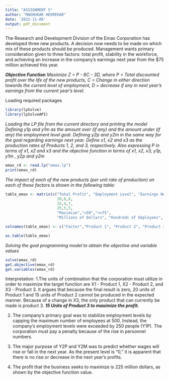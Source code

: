 ---
title: "ASSIGNMENT 5"
author: "MADHUKAR HEEREKAR"
date: '2022-11-06'
output: pdf_document
---

The Research and Development Division of the Emax Corporation has developed three new 
products. A decision now needs to be made on which mix of these products should be produced. Management wants primary consideration given to three factors: total profit, stability in the workforce, and achieving an increase in the company’s earnings next year from the $75 million achieved this year.

***Objective Function***
\newline
*Maximize Z = P - 6C - 3D, where*
\newline
*P = Total discounted profit over the life of the new products,*
\newline
*C = Change in either direction towards the current level of employment,*
\newline
*D = decrease if any in next year’s earnings from the current year’s level.*
\newline

Loading required packages
```{r}
library(lpSolve)
library(lpSolveAPI)
```

*Loading the LP file from the current directory and printing the model*\vspace{1mm}
\newline
*Defining y1p and y1m as the amount over (if any) and the amount under (if any) the employment level goal.*\vspace{1mm}
\newline
*Defining y2p and y2m in the same way for the goal regarding earnings next year.*\vspace{1mm}
\newline
*Define x1, x2 and x3 as the production rates of Products 1, 2, and 3, respectively.*\vspace{1mm}
\newline
*Also expressing P in terms of x1, x2 and x3 and the objective function in terms of x1, x2, x3, y1p, y1m , y2p and y2m*


```{r}
emax_rd <- read.lp("emax.lp")
print(emax_rd)
```

*The impact of each of the new products (per unit rate of production) on each of these factors is shown in the following table:*

```{r}
table_emax <- matrix(c("Total Profit", "Employment Level", "Earnings Next Year",
                       20,6,8,
                       15,4,7,
                       25,5,5,
                       "Maximize","=50",">=75",
                       "Millions of Dollars", "Hundreds of Employees", "Millions of Dollars"), ncol=6, byrow = F)

colnames(table_emax) <- c("Factor","Product 1", "Product 2", "Product 3", "Goal", "Units")

as.table(table_emax)
```

*Solving the goal programming model to obtain the objective and variable values*
```{r}
solve(emax_rd)
get.objective(emax_rd)
get.variables(emax_rd)
```

Interpretation:
1.The units of combination that the corporation must utilize in order to maximize the target function are X1 - Product 1, X2 - Product 2, and X3 - Product 3. It argues that because the final result is zero, 20 units of Product 1 and 15 units of Product 2 cannot be produced in the expected manner. Because of a change in X3, the only product that can currently be made is product 3.
***15 Units of Product 3 to maximize the profit.***\vspace{2mm}

2. The company's primary goal was to stabilize employment levels by capping the maximum number of employees at 500. Instead, the company's employment levels were exceeded by 250 people (Y1P). The corporation must pay a penalty because of the rise in personnel numbers.

3. The major purpose of Y2P and Y2M was to predict whether wages will rise or fall in the next year. As the present level is "0," it is apparent that there is no rise or decrease in the next year's profits. 

4. The profit that the business seeks to maximize is 225 million dollars, as shown by the objective function value.

